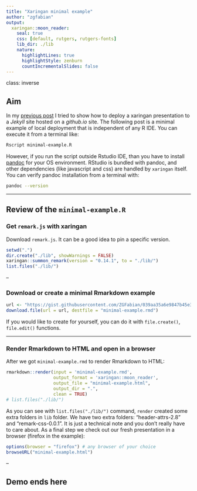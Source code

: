 ```yaml
---
title: "Xaringan minimal example"
author: "zgfabian"
output:
  xaringan::moon_reader:
    seal: true
    css: [default, rutgers, rutgers-fonts]
    lib_dir: ./lib
    nature:
      highlightLines: true
      highlightStyle: zenburn
      countIncrementalSlides: false
---
```

class: inverse

## Aim

In my [previous post](https://zgfabian.github.io/2021-04-28-xaringan-prez/) I tried to show how to deploy a xaringan presentation to a *Jekyll* site hosted on a *github.io* site. The following post is a minimal example of local deployment that is independent of any R IDE. You can execute it from a terminal like:

```sh
Rscript minimal-example.R
```

However, if you run the script outside Rstudio IDE, than you have to install [pandoc](https://www.pandoc.org) for your OS environment. RStudio is bundled with pandoc, and other dependencies (like javascript and css) are handled by `xaringan` itself.
You can verify pandoc installation from a terminal with:

```sh
pandoc --version
```

---

## Review of the `minimal-example.R`

### Get `remark.js` with xaringan 

Download `remark.js`. It can be a good idea to pin a specific version.

```r
setwd(".")
dir.create("./lib", showWarnings = FALSE)
xaringan::summon_remark(version = "0.14.1", to = "./lib/")
list.files("./lib/")
```

--

### Download or create a minimal Rmarkdown example

```r
url <- "https://gist.githubusercontent.com/ZGFabian/039aa35a6e9847b45e3c635ae747216a/raw/"
download.file(url = url, destfile = "minimal-example.rmd")
```

If you would like to create for yourself, you can do it with `file.create()`, `file.edit()` functions.

---

### Render Rmarkdown to HTML and open in a browser

After we got `minimal-example.rmd` to render Rmarkdown to HTML:

```r
rmarkdown::render(input = 'minimal-example.rmd',
                  output_format = 'xaringan::moon_reader',
                  output_file = "minimal-example.html",
                  output_dir = ".",
                  clean = TRUE)
# list.files("./lib/")
```

As you can see with `list.files("./lib/")` command, `render` created some extra folders in `lib` folder. We have two extra folders: "header-attrs-2.8" and "remark-css-0.0.1". It is just a technical note and you don't really have to care about. As a final step we check out our fresh presentation in a browser (firefox in the example):

```r
options(browser = "firefox") # any browser of your choice
browseURL("minimal-example.html")
```

--

## Demo ends here


